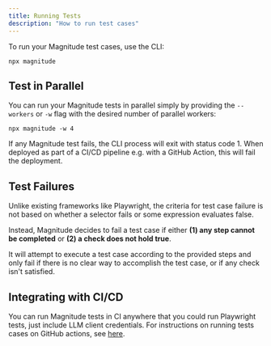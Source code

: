 ```yaml
---
title: Running Tests
description: "How to run test cases"
---
```


To run your Magnitude test cases, use the CLI:
```
npx magnitude
```

## Test in Parallel
You can run your Magnitude tests in parallel simply by providing the `--workers` or `-w` flag with the desired number of parallel workers:

```
npx magnitude -w 4
```

If any Magnitude test fails, the CLI process will exit with status code 1. When deployed as part of a CI/CD pipeline e.g. with a GitHub Action, this will fail the deployment.

## Test Failures

Unlike existing frameworks like Playwright, the criteria for test case failure is not based on whether a selector fails or some expression evaluates false.

Instead, Magnitude decides to fail a test case if either **(1) any step cannot be completed** or **(2) a check does not hold true**.

It will attempt to execute a test case according to the provided steps and only fail if there is no clear way to accomplish the test case, or if any check isn't satisfied.


## Integrating with CI/CD
You can run Magnitude tests in CI anywhere that you could run Playwright tests, just include LLM client credentials.
For instructions on running tests cases on GitHub actions, see [here](/integrations/github-actions).
